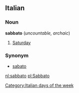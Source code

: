 ==Italian==
===Noun===
'''sabbato''' (''uncountable, archaic'')

#[[Saturday]]

===Synonym===
*[[sabato]]

[[Category:Italian days of the week]]

[[nl:sabbato]]
[[pl:Sabbato]]